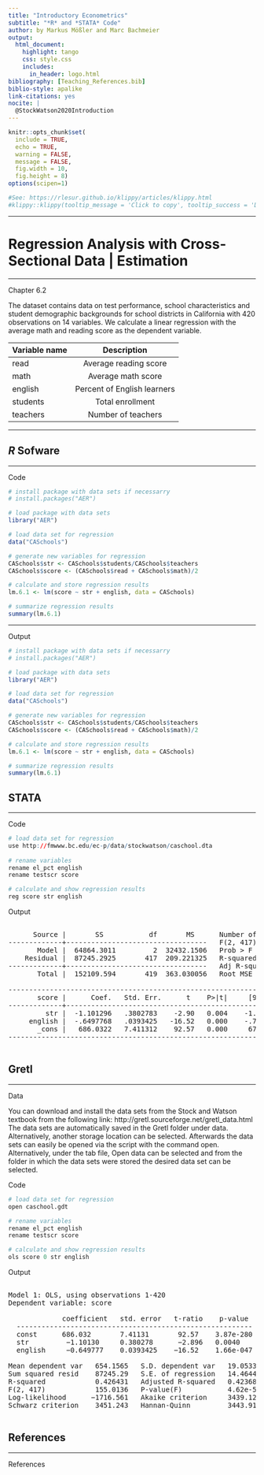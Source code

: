 ---
title: "Introductory Econometrics"
subtitle: "*R* and *STATA* Code"
author: by Markus Mößler and Marc Bachmeier
output:
  html_document:
    highlight: tango
    css: style.css
    includes:
      in_header: logo.html
bibliography: [Teaching_References.bib]
biblio-style: apalike
link-citations: yes
nocite: | 
  @StockWatson2020Introduction
---

<!--..........................................................................-->
<!--..........................................................................-->

```{r,include=FALSE}
knitr::opts_chunk$set(
  include = TRUE,
  echo = TRUE,
  warning = FALSE,
  message = FALSE,
  fig.width = 10,
  fig.height = 8)
options(scipen=1)
```

```{r,klippy, echo=FALSE, include=TRUE}
#See: https://rlesur.github.io/klippy/articles/klippy.html
#klippy::klippy(tooltip_message = 'Click to copy', tooltip_success = 'Done', position = c('top', 'right'))
```

<!--..........................................................................-->
<!--..........................................................................-->

<hr />

<!--..........................................................................-->
# Regression Analysis with Cross-Sectional Data | Estimation {.tabset .tabset-fade}
<!--..........................................................................-->

<hr />

<p class="head01">
Chapter 6.2 
</p>

The dataset contains data on test performance, school characteristics and student demographic backgrounds for school districts in California with 420 observations on 14 variables. We calculate a linear regression with the average math and reading score as the dependent variable. 

| Variable name | Description   |
| ------------- |:-----------------------:|
| read          | Average reading score |
| math          | Average math score      |
| english       | Percent of English learners      |
| students      | Total enrollment      |
| teachers      | Number of teachers   |


<hr />

<!--..........................................................................-->
## *R* Sofware {.tabset .tabset-fade}
<!--..........................................................................-->

<hr />

<p class="head02">
Code 
</p>

```{r,results='hide'}
# install package with data sets if necessarry 
# install.packages("AER")

# load package with data sets
library("AER")

# load data set for regression
data("CASchools")

# generate new variables for regression
CASchools$str <- CASchools$students/CASchools$teachers       
CASchools$score <- (CASchools$read + CASchools$math)/2

# calculate and store regression results
lm.6.1 <- lm(score ~ str + english, data = CASchools)

# summarize regression results
summary(lm.6.1)
```

<hr />

<p class="head02">
Output 
</p>

```{r,echo=FALSE}
# install package with data sets if necessarry 
# install.packages("AER")

# load package with data sets
library("AER")

# load data set for regression
data("CASchools")

# generate new variables for regression
CASchools$str <- CASchools$students/CASchools$teachers       
CASchools$score <- (CASchools$read + CASchools$math)/2

# calculate and store regression results
lm.6.1 <- lm(score ~ str + english, data = CASchools)

# summarize regression results
summary(lm.6.1)
```

<!--..........................................................................-->
## STATA {.tabset .tabset-fade}
<!--..........................................................................-->

<hr />

<p class="head02">
Code 
</p>

```{r,eval=FALSE}
# load data set for regression
use http://fmwww.bc.edu/ec-p/data/stockwatson/caschool.dta
 
# rename variables
rename el_pct english
rename testscr score

# calculate and show regression results
reg score str english
```

<p class="head02">
Output 
</p>


<pre>

      Source |       SS           df       MS      Number of obs   =       420
-------------+----------------------------------   F(2, 417)       =    155.01
       Model |  64864.3011         2  32432.1506   Prob > F        =    0.0000
    Residual |  87245.2925       417  209.221325   R-squared       =    0.4264
-------------+----------------------------------   Adj R-squared   =    0.4237
       Total |  152109.594       419  363.030056   Root MSE        =    14.464

------------------------------------------------------------------------------
       score |      Coef.   Std. Err.      t    P>|t|     [95% Conf. Interval]
-------------+----------------------------------------------------------------
         str |  -1.101296   .3802783    -2.90   0.004    -1.848797   -.3537945
     english |  -.6497768   .0393425   -16.52   0.000    -.7271112   -.5724423
       _cons |   686.0322   7.411312    92.57   0.000     671.4641    700.6004
------------------------------------------------------------------------------

</pre>


<!--..........................................................................-->
## Gretl {.tabset .tabset-fade}
<!--..........................................................................-->

<hr />

<p class="head02">
Data
</p>

You can download and install the data sets from the Stock and Watson textbook from the following link: 
http://gretl.sourceforge.net/gretl_data.html \
The data sets are automatically saved in the Gretl folder under data. Alternatively, another storage location can be selected. Afterwards the data sets can easily be opened via the script with the command open. Alternatively, under the tab file, Open data can be selected and from the folder in which the data sets were stored the desired data set can be selected.

<p class="head02">
Code 
</p>

```{r,eval=FALSE}
# load data set for regression
open caschool.gdt

# rename variables
rename el_pct english
rename testscr score

# calculate and show regression results
ols score 0 str english
```

<p class="head02">
Output 
</p>


<pre>

Model 1: OLS, using observations 1-420
Dependent variable: score

             coefficient   std. error   t-ratio    p-value 
  ---------------------------------------------------------
  const      686.032       7.41131       92.57    3.87e-280 ***
  str         −1.10130     0.380278      −2.896   0.0040    ***
  english     −0.649777    0.0393425    −16.52    1.66e-047 ***

Mean dependent var   654.1565   S.D. dependent var   19.05335
Sum squared resid    87245.29   S.E. of regression   14.46448
R-squared            0.426431   Adjusted R-squared   0.423680
F(2, 417)            155.0136   P-value(F)           4.62e-51
Log-likelihood      −1716.561   Akaike criterion     3439.123
Schwarz criterion    3451.243   Hannan-Quinn         3443.913

</pre>



<!--..........................................................................-->
<!--..........................................................................-->

## References

<hr />

<p class="head01">
References
</p>

<!--##########################################################################-->
<!-- THIS IS THE END --> 
<script>
var coll = document.getElementsByClassName("collapsible01");
var i;

for (i = 0; i < coll.length; i++) {
  coll[i].addEventListener("click", function() {
    this.classList.toggle("active");
    var content = this.nextElementSibling;
    if (content.style.display === "block") {
      content.style.display = "none";
    } else {
      content.style.display = "block";
    }
  });
}
</script>

<script>
var coll = document.getElementsByClassName("collapsible02");
var i;

for (i = 0; i < coll.length; i++) {
  coll[i].addEventListener("click", function() {
    this.classList.toggle("active");
    var content = this.nextElementSibling;
    if (content.style.display === "block") {
      content.style.display = "none";
    } else {
      content.style.display = "block";
    }
  });
}
</script>